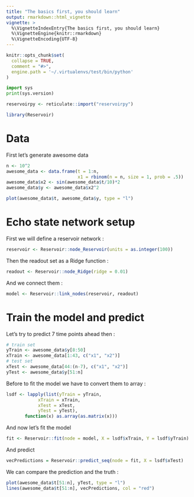 ```yaml
---
title: "The basics first, you should learn"
output: rmarkdown::html_vignette
vignette: >
  %\VignetteIndexEntry{The basics first, you should learn}
  %\VignetteEngine{knitr::rmarkdown}
  %\VignetteEncoding{UTF-8}
---
```


```r
knitr::opts_chunk$set(
  collapse = TRUE,
  comment = "#>",
  engine.path = '~/.virtualenvs/test/bin/python'
)
```

```python
import sys
print(sys.version)
```

```r
reservoirpy <- reticulate::import("reservoirpy")
```


```r
library(Reservoir)
```

# Data

First let's generate awesome data

```r
n <- 10^2
awesome_data <- data.frame(t = 1:n,
                           x1 = rbinom(n = n, size = 1, prob = .5))
awesome_data$x2 <- sin(awesome_data$t/10)*2
awesome_data$y <- awesome_data$x2^2
```

```r
plot(awesome_data$t, awesome_data$y, type = "l")
```

# Echo state network setup

First we will define a reservoir network :

```r
reservoir <- Reservoir::node_Reservoir(units = as.integer(100))
```

Then the readout set as a Ridge function :

```r
readout <- Reservoir::node_Ridge(ridge = 0.01)
```

And we connect them :

```r
model <- Reservoir::link_nodes(reservoir, readout)
```

# Train the model and predict

Let's try to predict 7 time points ahead then :

```r
# train set
yTrain <- awesome_data$y[8:50]
xTrain <- awesome_data[1:43, c("x1", "x2")]
# test set
xTest <- awesome_data[44:(n-7), c("x1", "x2")]
yTest <- awesome_data$y[51:n]
```

Before to fit the model we have to convert them to array :

```r
lsdf <- lapply(list(yTrain = yTrain,
            xTrain = xTrain,
            xTest = xTest,
            yTest = yTest),
       function(x) as.array(as.matrix(x)))
```

And now let's fit the model

```r
fit <- Reservoir::fit(node = model, X = lsdf$xTrain, Y = lsdf$yTrain)
```

And predict

```r
vecPredictions = Reservoir::predict_seq(node = fit, X = lsdf$xTest)
```

We can compare the prediction and the truth :

```r
plot(awesome_data$t[51:n], yTest, type = "l")
lines(awesome_data$t[51:n], vecPredictions, col = "red")
```

